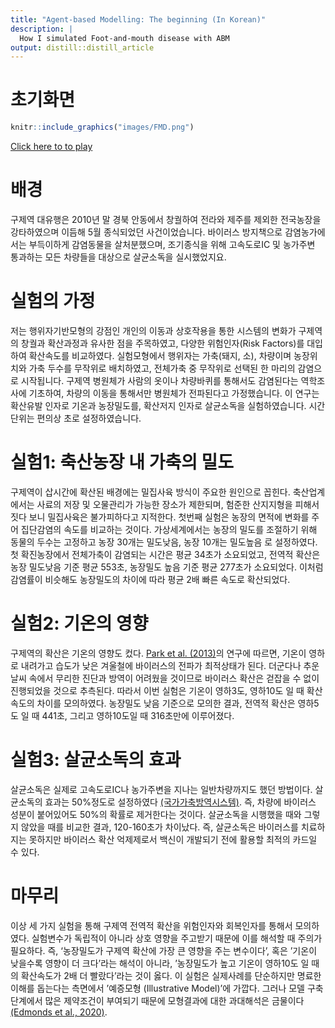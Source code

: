 ```yaml
---
title: "Agent-based Modelling: The beginning (In Korean)"
description: |
  How I simulated Foot-and-mouth disease with ABM
output: distill::distill_article
---
```



# 초기화면
```r
knitr::include_graphics("images/FMD.png")
```
[Click here to to play](netlogo-models/FMD_Korea.html)

# 배경

구제역 대유행은 2010년 말 경북 안동에서 창궐하여 전라와 제주를 제외한 전국농장을 강타하였으며 이듬해 5월 종식되었던 사건이었습니다. 
바이러스 방지책으로 감염농가에서는 부득이하게 감염동물을 살처분했으며, 조기종식을 위해 고속도로IC 및 농가주변 통과하는 모든 차량들을 대상으로 살균소독을 실시했었지요.

# 실험의 가정
저는 행위자기반모형의 강점인 개인의 이동과 상호작용을 통한 시스템의 변화가 구제역의 창궐과 확산과정과 유사한 점을 주목하였고, 다양한 위험인자(Risk Factors)를 대입하여 확산속도를 비교하였다. 
실험모형에서 행위자는 가축(돼지, 소), 차량이며 농장위치와 가축 두수를 무작위로 배치하였고, 전체가축 중 무작위로 선택된 한 마리의 감염으로 시작됩니다. 
구제역 병원체가 사람의 옷이나 차량바퀴를 통해서도 감염된다는 역학조사에 기초하여, 차량의 이동을 통해서만 병원체가 전파된다고 가정했습니다. 
이 연구는 확산유발 인자로 기온과 농장밀도를, 확산저지 인자로 살균소독을 실험하였습니다. 
시간단위는 편의상 초로 설정하였습니다.


# 실험1: 축산농장 내 가축의 밀도
구제역이 삽시간에 확산된 배경에는 밀집사육 방식이 주요한 원인으로 꼽힌다. 
축산업계에서는 사료의 저장 및 오물관리가 가능한 장소가 제한되며, 험준한 산지지형을 피해서 짓다 보니 밀집사육은 불가피하다고 지적한다. 
첫번째 실험은 농장의 면적에 변화를 주어 집단감염의 속도를 비교하는 것이다. 
가상세계에서는 농장의 밀도를 조절하기 위해 동물의 두수는 고정하고 농장 30개는 밀도낮음, 농장 10개는 밀도높음 로 설정하였다. 
첫 확진농장에서 전체가축이 감염되는 시간은 평균 34초가 소요되었고, 전역적 확산은 농장 밀도낮음 기준 평균 553초, 농장밀도 높음 기준 평균 277초가 소요되었다. 
이처럼 감염률이 비슷해도 농장밀도의 차이에 따라 평균 2배 빠른 속도로 확산되었다.


# 실험2: 기온의 영향 
구제역의 확산은 기온의 영향도 컸다. 
[Park et al. (2013)](https://www.ncbi.nlm.nih.gov/pmc/articles/PMC3647416/)의 연구에 따르면, 기온이 영하로 내려가고 습도가 낮은 겨울철에 바이러스의 전파가 최적상태가 된다. 
더군다나 추운 날씨 속에서 무리한 진단과 방역이 어려웠을 것이므로 바이러스 확산은 걷잡을 수 없이 진행되었을 것으로 추측된다.
따라서 이번 실험은 기온이 영하3도, 영하10도 일 때 확산속도의 차이를 모의하였다. 
농장밀도 낮음 기준으로 모의한 결과, 전역적 확산은 영하5도 일 때 441초, 그리고 영하10도일 때 316초만에 이루어졌다. 


# 실험3: 살균소독의 효과
살균소독은 실제로 고속도로IC나 농가주변을 지나는 일반차량까지도 했던 방법이다. 
살균소독의 효과는 50%정도로 설정하였다 [(국가가축방역시스템)](https://www.kahis.go.kr/home/recsroom/selectRecsroomBbsList.do?bbsFlag=law). 
즉, 차량에 바이러스 성분이 붙어있어도 50%의 확률로 제거한다는 것이다. 
살균소독을 시행했을 때와 그렇지 않았을 때를 비교한 결과, 120-160초가 차이났다. 
즉, 살균소독은 바이러스를 치료하지는 못하지만 바이러스 확산 억제제로서 백신이 개발되기 전에 활용할 최적의 카드일 수 있다.


# 마무리
이상 세 가지 실험을 통해 구제역 전역적 확산을 위험인자와 회복인자를 통해서 모의하였다. 
실험변수가 독립적이 아니라 상호 영향을 주고받기 때문에 이를 해석할 때 주의가 필요하다. 
즉, '농장밀도가 구제역 확산에 가장 큰 영향을 주는 변수이다', 혹은 '기온이 낮을수록 영향이 더 크다'라는 해석이 아니라, '농장밀도가 높고 기온이 영하10도 일 때의 확산속도가 2배 더 빨랐다'라는 것이 옳다.
이 실험은 실제사례를 단순하지만 명료한 이해를 돕는다는 측면에서 '예증모형 (Illustrative Model)'에 가깝다.
그러나 모델 구축단계에서 많은 제약조건이 부여되기 때문에 모형결과에 대한 과대해석은 금물이다 [(Edmonds et al., 2020)](http://jasss.soc.surrey.ac.uk/22/3/6.html).



